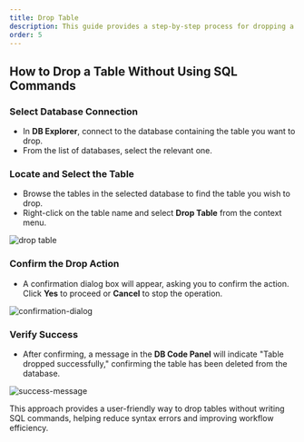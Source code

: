 ```yaml
---
title: Drop Table
description: This guide provides a step-by-step process for dropping a table through the database interface without using SQL commands.
order: 5
---
```


## How to Drop a Table Without Using SQL Commands

### Select Database Connection
   - In **DB Explorer**, connect to the database containing the table you want to drop.
   - From the list of databases, select the relevant one.

### Locate and Select the Table
   - Browse the tables in the selected database to find the table you wish to drop.
   - Right-click on the table name and select **Drop Table** from the context menu.

   ![drop table](./drop-table.png)

### Confirm the Drop Action
   - A confirmation dialog box will appear, asking you to confirm the action. Click **Yes** to proceed or **Cancel** to stop the operation.

   ![confirmation-dialog](./confirmation-dialog.png)

### Verify Success
   - After confirming, a message in the **DB Code Panel** will indicate "Table dropped successfully," confirming the table has been deleted from the database.

   ![success-message](./success-message.png)

This approach provides a user-friendly way to drop tables without writing SQL commands, helping reduce syntax errors and improving workflow efficiency.
